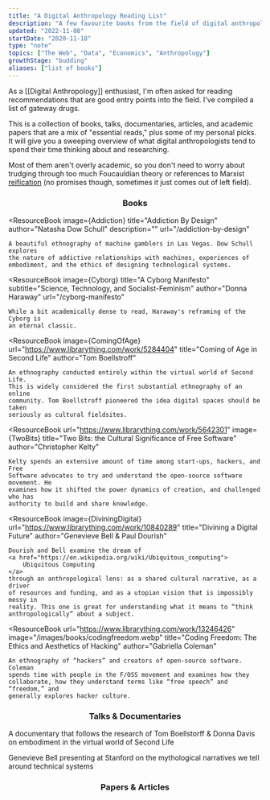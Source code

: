 ```yaml
---
title: "A Digital Anthropology Reading List"
description: "A few favourite books from the field of digital anthropology"
updated: "2022-11-08"
startDate: "2020-11-18"
type: "note"
topics: ["The Web", "Data", "Economics", "Anthropology"]
growthStage: "budding"
aliases: ["list of books"]
---
```




<IntroParagraph>As a [[Digital Anthropology]] enthusiast, I'm often asked for reading recommendations that are good entry points into the field. I've compiled a list of gateway drugs.</IntroParagraph>

This is a collection of books, talks, documentaries, articles, and academic papers that are a mix of "essential reads," plus some of my personal picks.  
It will give you a sweeping overview of what digital anthropologists tend to spend their time thinking about and researching.

Most of them aren't overly academic, so you don't need to worry about trudging through too much Foucauldian theory or references to Marxist [reification](<https://en.wikipedia.org/wiki/Reification_(Marxism)>) (no promises though, sometimes it just comes out of left field).

<Center>

### Books

</Center>

<ResourceBook
	image={Addiction}
	title="Addiction By Design"
	author="Natasha Dow Schull"
	description=""
	url="/addiction-by-design"
>
	A beautiful ethnography of machine gamblers in Las Vegas. Dow Schull explores
	the nature of addictive relationships with machines, experiences of
	embodiment, and the ethics of designing technological systems.
</ResourceBook>

<ResourceBook
	image={Cyborg}
	title="A Cyborg Manifesto"
	subtitle="Science, Technology, and Socialist-Feminism"
	author="Donna Haraway"
	url="/cyborg-manifesto"
>
	While a bit academically dense to read, Haraway's reframing of the Cyborg is
	an eternal classic.
</ResourceBook>

<ResourceBook
	image={ComingOfAge}
	url="https://www.librarything.com/work/5284404"
	title="Coming of Age in Second Life"
	author="Tom Boellstroff"
>
	An ethnography conducted entirely within the virtual world of Second Life.
	This is widely considered the first substantial ethnography of an online
	community. Tom Boellstroff pioneered the idea digital spaces should be taken
	seriously as cultural fieldsites.
</ResourceBook>

<ResourceBook
	url="https://www.librarything.com/work/5642301"
	image={TwoBits}
	title="Two Bits: the Cultural Significance of Free Software"
	author="Christopher Kelty"
>
	Kelty spends an extensive amount of time among start-ups, hackers, and Free
	Software advocates to try and understand the open-source software movement. He
	examines how it shifted the power dynamics of creation, and challenged who has
	authority to build and share knowledge.
</ResourceBook>

<ResourceBook
	image={DiviningDigital}
	url="https://www.librarything.com/work/10840289"
	title="Divining a Digital Future"
	author="Genevieve Bell & Paul Dourish"
>
	Dourish and Bell examine the dream of
	<a href="https://en.wikipedia.org/wiki/Ubiquitous_computing">
		Ubiquitous Computing
	</a>
	through an anthropological lens: as a shared cultural narrative, as a driver
	of resources and funding, and as a utopian vision that is impossibly messy in
	reality. This one is great for understanding what it means to “think
	anthropologically” about a subject.
</ResourceBook>

<ResourceBook
	url="https://www.librarything.com/work/13246426"
	image="/images/books/codingfreedom.webp"
	title="Coding Freedom: The Ethics and Aesthetics of Hacking"
	author="Gabriella Coleman"
>
	An ethnography of “hackers” and creators of open-source software. Coleman
	spends time with people in the F/OSS movement and examines how they
	collaborate, how they understand terms like “free speech” and “freedom,” and
	generally explores hacker culture.
</ResourceBook>

<Center>

### Talks & Documentaries

</Center>

<GridColumns alignItems="flex-start" maxWidth="1000px">

<LinkCard url="https://www.youtube.com/watch?v=GQw02-me0W4" title="Our Digital Selves: My Avatar is Me" author="Tom Boellstorff & Donna Davis">

A documentary that follows the research of Tom Boellstorff & Donna Davis on
embodiment in the virtual world of Second Life

</LinkCard>

<LinkCard url="https://www.youtube.com/watch?v=5aKZwKFFDYw" title="Magical Thinking: Fear, Wonder & Technology" author="Genevieve Bell">

Genevieve Bell presenting at Stanford on the mythological narratives we tell around technical systems

</LinkCard>

</GridColumns>

<Center>

### Papers & Articles

</Center>

<GridColumns alignItems="flex-start" maxWidth="1000px">

<LinkCard
	url="https://www.brown.edu/Departments/Joukowsky_Institute/courses/materialworlds/files/1108595.pdf"
	title="The Technology of Enchantment and the Enchantment of Technology"
	author="Alfred Gell"
/>

<LinkCard
	url="https://journals.sagepub.com/doi/full/10.1177/2053951717738104"
	title="Algorithms as Culture"
	author="Nick Seaver"
/>

</GridColumns>
